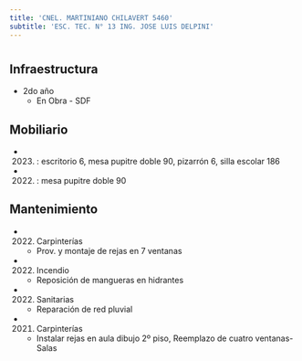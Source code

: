 ```yaml
---
title: 'CNEL. MARTINIANO CHILAVERT 5460'
subtitle: 'ESC. TEC. N° 13 ING. JOSE LUIS DELPINI'
---
```


#
## Infraestructura

* 2do año 
    + En Obra - SDF 


## Mobiliario

*  (2023) : escritorio 6, mesa pupitre doble 90, pizarrón 6, silla escolar 186 

*  (2022) : mesa pupitre doble 90 





## Mantenimiento

*  (2022) Carpinterías 
    + Prov. y montaje de rejas en  7 ventanas

*  (2022) Incendio 
    + Reposición de mangueras en hidrantes

*  (2022) Sanitarias 
    + Reparación de red pluvial

*  (2021) Carpinterías 
    + Instalar rejas en aula dibujo 2º piso, Reemplazo de cuatro ventanas-Salas







